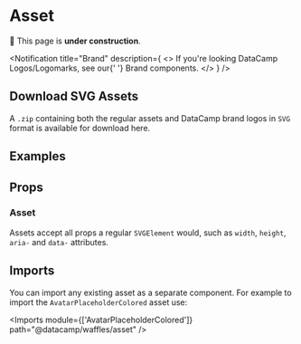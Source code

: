 


# Asset

🚧 This page is **under construction**.

<Notification
  title="Brand"
  description={
    <>
      If you're looking DataCamp Logos/Logomarks, see our{' '}
      <Link href="../brand">Brand</Link> components.
    </>
  }
/>

## Download SVG Assets

A `.zip` containing both the regular assets and <Link href="../brand">DataCamp brand</Link> logos in `SVG` format is available for <Link href="../../waffles-asset-bundle.zip" download>download here</Link>.

<AllAssetTypes />

## Examples

<Example title="Basic Usage" path="asset/basic-usage">
  <BasicUsage />
</Example>

<Example title="Custom Size" path="asset/custom-size">
  <CustomSize />
</Example>

## Props

### Asset

Assets accept all props a regular `SVGElement` would, such as `width`, `height`, `aria-` and `data-` attributes.

## Imports

You can import any existing asset as a separate component. For example to import the `AvatarPlaceholderColored` asset use:

<Imports module={['AvatarPlaceholderColored']} path="@datacamp/waffles/asset" />
